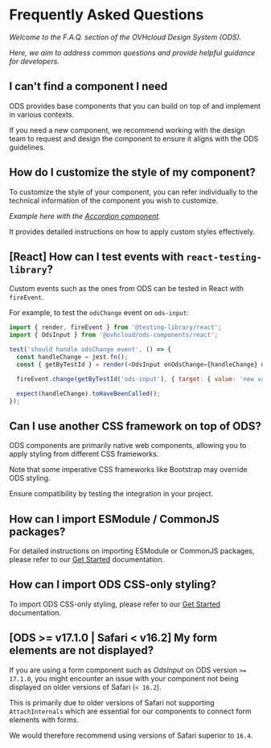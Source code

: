 
<Meta title="OVHcloud Design System/F.A.Q." />

# Frequently Asked Questions

*Welcome to the F.A.Q. section of the OVHcloud Design System (ODS).*

*Here, we aim to address common questions and provide helpful guidance for developers.*

## I can't find a component I need

ODS provides base components that you can build on top of and implement in various contexts.

If you need a new component, we recommend working with the design team to request and design the component to ensure it aligns with the ODS guidelines.

## How do I customize the style of my component?

To customize the style of your component, you can refer individually to the technical information of the component you wish to customize.

*Example here with the [Accordion component](?path=/docs/ods-components-accordion--technical-information#style-customization).*

It provides detailed instructions on how to apply custom styles effectively.

## [React] How can I test events with `react-testing-library`?

Custom events such as the ones from ODS can be tested in React with `fireEvent`.

For example, to test the `odsChange` event on `ods-input`:

```javascript
import { render, fireEvent } from '@testing-library/react';
import { OdsInput } from '@ovhcloud/ods-components/react';

test('should handle odsChange event', () => {
  const handleChange = jest.fn();
  const { getByTestId } = render(<OdsInput onOdsChange={handleChange} data-testid="ods-input" />);

  fireEvent.change(getByTestId('ods-input'), { target: { value: 'new value' } });

  expect(handleChange).toHaveBeenCalled();
});
```

## Can I use another CSS framework on top of ODS?

ODS components are primarily native web components, allowing you to apply styling from different CSS frameworks.

Note that some imperative CSS frameworks like Bootstrap may override ODS styling.

Ensure compatibility by testing the integration in your project.

## How can I import ESModule / CommonJS packages?

For detailed instructions on importing ESModule or CommonJS packages, please refer to our [Get Started](?path=/docs/ovhcloud-design-system-get-started--docs) documentation.

## How can I import ODS CSS-only styling?

To import ODS CSS-only styling, please refer to our [Get Started](?path=/docs/ovhcloud-design-system-get-started--docs) documentation.

## [ODS >= v17.1.0 | Safari < v16.2] My form elements are not displayed?

If you are using a form component such as *OdsInput* on ODS version `>= 17.1.0`, you might encounter an issue with your component not being displayed on older versions of Safari (`< 16.2`).

This is primarily due to older versions of Safari not supporting `AttachInternals` which are essential for our components to connect form elements with forms.

We would therefore recommend using versions of Safari superior to `16.4`.